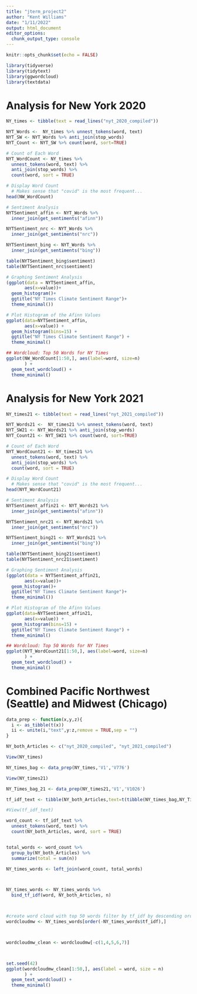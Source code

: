 ```yaml
---
title: "jterm_project2"
author: "Kent Williams"
date: "1/11/2022"
output: html_document
editor_options: 
  chunk_output_type: console
---
```


```r
knitr::opts_chunk$set(echo = FALSE)
```

```r
library(tidyverse)
library(tidytext)
library(ggwordcloud)
library(textdata)
```

# Analysis for New York 2020
```r
NY_times <- tibble(text = read_lines("nyt_2020_compiled"))

NYT_Words <-  NY_times %>% unnest_tokens(word, text)
NYT_SW <- NYT_Words %>% anti_join(stop_words)
NYT_Count <- NYT_SW %>% count(word, sort=TRUE)

# Count of Each Word
NYT_WordCount <- NY_times %>%
  unnest_tokens(word, text) %>%
  anti_join(stop_words) %>% 
  count(word, sort = TRUE)

# Display Word Count
  # Makes sense that "covid" is the most frequent...
head(NW_WordCount)

# Sentiment Analysis
NYTSentiment_affin <- NYT_Words %>%
  inner_join(get_sentiments("afinn"))

NYTSentiment_nrc <- NYT_Words %>%
  inner_join(get_sentiments("nrc"))

NYTSentiment_bing <- NYT_Words %>%
  inner_join(get_sentiments("bing"))

table(NYTSentiment_bing$sentiment)
table(NYTSentiment_nrc$sentiment)

# Graphing Sentiment Analysis
(ggplot(data = NYTSentiment_affin, 
       aes(x=value))+
  geom_histogram()+
  ggtitle("NY Times Climate Sentiment Range")+
  theme_minimal())

# Plot Histogram of the Afinn Values
ggplot(data=NYTSentiment_affin, 
       aes(x=value)) +
  geom_histogram(bins=15) +
  ggtitle("NY Times Climate Sentiment Range") +
  theme_minimal()

## Wordcloud: Top 50 Words for NY Times
ggplot(NW_WordCount[1:50,], aes(label=word, size=n)
       ) +
  geom_text_wordcloud() +
  theme_minimal()
```


# Analysis for New York 2021
```r
NY_times21 <- tibble(text = read_lines("nyt_2021_compiled"))

NYT_Words21 <-  NY_times21 %>% unnest_tokens(word, text)
NYT_SW21 <- NYT_Words21 %>% anti_join(stop_words)
NYT_Count21 <- NYT_SW21 %>% count(word, sort=TRUE)

# Count of Each Word
NYT_WordCount21 <- NY_times21 %>%
  unnest_tokens(word, text) %>%
  anti_join(stop_words) %>% 
  count(word, sort = TRUE)

# Display Word Count
  # Makes sense that "covid" is the most frequent...
head(NYT_WordCount21)

# Sentiment Analysis
NYTSentiment_affin21 <- NYT_Words21 %>%
  inner_join(get_sentiments("afinn"))

NYTSentiment_nrc21 <- NYT_Words21 %>%
  inner_join(get_sentiments("nrc"))

NYTSentiment_bing21 <- NYT_Words21 %>%
  inner_join(get_sentiments("bing"))

table(NYTSentiment_bing21$sentiment)
table(NYTSentiment_nrc21$sentiment)

# Graphing Sentiment Analysis
(ggplot(data = NYTSentiment_affin21, 
       aes(x=value))+
  geom_histogram()+
  ggtitle("NY Times Climate Sentiment Range")+
  theme_minimal())

# Plot Histogram of the Afinn Values
ggplot(data=NYTSentiment_affin21, 
       aes(x=value)) +
  geom_histogram(bins=15) +
  ggtitle("NY Times Climate Sentiment Range") +
  theme_minimal()

## Wordcloud: Top 50 Words for NY Times
ggplot(NYT_WordCount21[1:50,], aes(label=word, size=n)
       ) +
  geom_text_wordcloud() +
  theme_minimal()
```

# Combined Pacific Northwest (Seattle) and Midwest (Chicago)
```r
data_prep <- function(x,y,z){
  i <- as_tibble(t(x))
  ii <- unite(i,"text",y:z,remove = TRUE,sep = "")
}

NY_both_Articles <- c("nyt_2020_compiled", "nyt_2021_compiled")

View(NY_times)

NY_times_bag <- data_prep(NY_times,'V1','V776')

View(NY_times21)

NY_Times_bag_21 <- data_prep(NY_times21,'V1','V1026')

tf_idf_text <- tibble(NY_both_Articles,text=t(tibble(NY_times_bag,NY_Times_bag_21,.name_repair = "universal")))

#View(tf_idf_text)

word_count <- tf_idf_text %>%
  unnest_tokens(word, text) %>%
  count(NY_both_Articles, word, sort = TRUE)


total_words <- word_count %>% 
  group_by(NY_both_Articles) %>% 
  summarize(total = sum(n))

NY_times_words <- left_join(word_count, total_words)



NY_times_words <- NY_times_words %>%
  bind_tf_idf(word, NY_both_Articles, n)



#create word cloud with top 50 words filter by tf_idf by descending order
wordcloudmw <- NY_times_words[order(-NY_times_words$tf_idf),]



wordcloudmw_clean <- wordcloudmw[-c(1,4,5,6,7)]



set.seed(42)
ggplot(wordcloudmw_clean[1:50,], aes(label = word, size = n)
       ) +
  geom_text_wordcloud() +
  theme_minimal()
```

